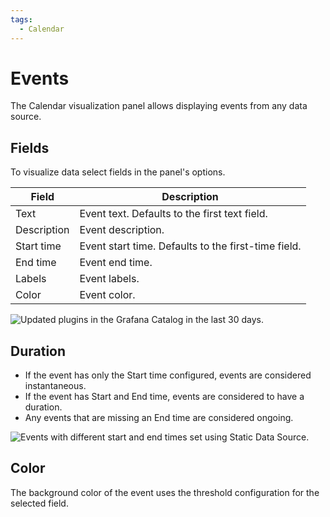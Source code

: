 ```yaml
---
tags:
  - Calendar
---
```



# Events

The Calendar visualization panel allows displaying events from any data source.

## Fields

To visualize data select fields in the panel's options.

| Field       | Description                                         |
| ----------- | --------------------------------------------------- |
| Text        | Event text. Defaults to the first text field.       |
| Description | Event description.                                  |
| Start time  | Event start time. Defaults to the first-time field. |
| End time    | Event end time.                                     |
| Labels      | Event labels.                                       |
| Color       | Event color.                                        |

<Image
  title="Updated plugins in the Grafana Catalog in the last 30 days."
  src="/img/plugins/volkovlabs-calendar-panel/events.png"
/>

## Duration

- If the event has only the Start time configured, events are considered instantaneous.
- If the event has Start and End time, events are considered to have a duration.
- Any events that are missing an End time are considered ongoing.

<Image
  title="Events with different start and end times set using Static Data Source."
  src="/img/plugins/volkovlabs-calendar-panel/duration.png"
/>

## Color

The background color of the event uses the threshold configuration for the selected field.
